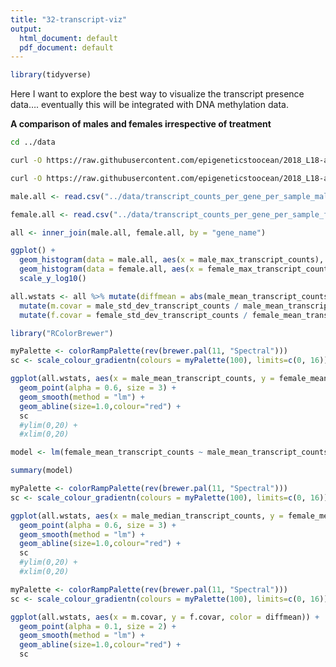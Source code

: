 ```yaml
---
title: "32-transcript-viz"
output:
  html_document: default
  pdf_document: default
---
```


```r
library(tidyverse)
```


Here I want to explore the best way to visualize the transcript presence data.... eventually this will be integrated with DNA methylation data.

**A comparison of males and females irrespective of treatment**


```bash
cd ../data

curl -O https://raw.githubusercontent.com/epigeneticstoocean/2018_L18-adult-methylation/main/analyses/transcript_counts_per_gene_per_sample_males.csv

curl -O https://raw.githubusercontent.com/epigeneticstoocean/2018_L18-adult-methylation/main/analyses/transcript_counts_per_gene_per_sample_females.csv
```

```r
male.all <- read.csv("../data/transcript_counts_per_gene_per_sample_males.csv")
```


```r
female.all <- read.csv("../data/transcript_counts_per_gene_per_sample_females.csv")

```



```r
all <- inner_join(male.all, female.all, by = "gene_name")

```




```r
ggplot() +
  geom_histogram(data = male.all, aes(x = male_max_transcript_counts), fill = "blue", alpha = 0.2) +
  geom_histogram(data = female.all, aes(x = female_max_transcript_counts), fill = "green", alpha = 0.2) +
  scale_y_log10()
```



```r
all.wstats <- all %>% mutate(diffmean = abs(male_mean_transcript_counts - female_mean_transcript_counts)) %>% 
  mutate(m.covar = male_std_dev_transcript_counts / male_mean_transcript_counts) %>%
  mutate(f.covar = female_std_dev_transcript_counts / female_mean_transcript_counts)
```


```r
library("RColorBrewer")
```


```r

myPalette <- colorRampPalette(rev(brewer.pal(11, "Spectral")))
sc <- scale_colour_gradientn(colours = myPalette(100), limits=c(0, 16))

ggplot(all.wstats, aes(x = male_mean_transcript_counts, y = female_mean_transcript_counts, color = diffmean)) +
  geom_point(alpha = 0.6, size = 3) +
  geom_smooth(method = "lm") +
  geom_abline(size=1.0,colour="red") +
  sc 
  #ylim(0,20) +
  #xlim(0,20)

```

```r
model <- lm(female_mean_transcript_counts ~ male_mean_transcript_counts, data = all.wstats)

summary(model)
```



```r

myPalette <- colorRampPalette(rev(brewer.pal(11, "Spectral")))
sc <- scale_colour_gradientn(colours = myPalette(100), limits=c(0, 16))

ggplot(all.wstats, aes(x = male_median_transcript_counts, y = female_median_transcript_counts, color = diffmean)) +
  geom_point(alpha = 0.6, size = 3) +
  geom_smooth(method = "lm") +
  geom_abline(size=1.0,colour="red") +
  sc 
  #ylim(0,20) +
  #xlim(0,20)

```
```r

myPalette <- colorRampPalette(rev(brewer.pal(11, "Spectral")))
sc <- scale_colour_gradientn(colours = myPalette(100), limits=c(0, 16))

ggplot(all.wstats, aes(x = m.covar, y = f.covar, color = diffmean)) +
  geom_point(alpha = 0.1, size = 2) +
  geom_smooth(method = "lm") +
  geom_abline(size=1.0,colour="red") +
  sc 
```
